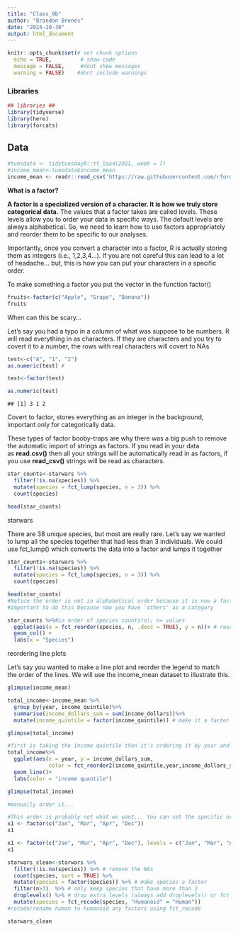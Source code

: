 ```yaml
---
title: "Class_9b"
author: "Brandon Brenes"
date: "2024-10-30"
output: html_document
---
```


```r

knitr::opts_chunk$set(# set chunk options
  echo = TRUE,         # show code
  message = FALSE,     #dont show messages
  warning = FALSE)    #dont include warnings

```

### Libraries

```r

## libraries ##
library(tidyverse)
library(here)
library(forcats)

```

## Data

```r
#tuesdata <- tidytuesdayR::tt_load(2021, week = 7)
#income_mean<-tuesdata$income_mean
income_mean <- readr::read_csv('https://raw.githubusercontent.com/rfordatascience/tidytuesday/master/data/2021/2021-02-09/income_mean.csv')
```

**What is a factor?**

**A factor is a specialized version of a character. It is how we truly store categorical data.** The values that a factor takes are called levels. These levels allow you to order your data in specific ways. The default levels are always alphabetical. So, we need to learn how to use factors appropriately and reorder them to be specific to our analyses.

Importantly, once you convert a character into a factor, R is actually storing them as integers (i.e., 1,2,3,4...). If you are not careful this can lead to a lot of headache... but, this is how you can put your characters in a specific order.

To make something a factor you put the vector in the function factor()

```r
fruits<-factor(c("Apple", "Grape", "Banana"))
fruits
```

When can this be scary...

Let's say you had a typo in a column of what was suppose to be numbers. R will read everything in as characters. If they are characters and you try to covert it to a number, the rows with real characters will covert to NAs 

```r

test<-c("A", "1", "2")
as.numeric(test) #

test<-factor(test) 

as.numeric(test)
```

```         
## [1] 3 1 2
```

Covert to factor, stores everything as an integer in the background, important only for categorically data.

These types of factor booby-traps are why there was a big push to remove the automatic import of strings as factors. If you read in your data as **read.csv()** then all your strings will be automatically read in as factors, if you use **read_csv()** strings will be read as characters.


```r
star_counts<-starwars %>%
  filter(!is.na(species)) %>%
  mutate(species = fct_lump(species, n = 3)) %>%
  count(species)

head(star_counts)
```
starwars

There are 38 unique species, but most are really rare. Let's say we wanted to lump all the species together that had less than 3 individuals. We could use fct_lump() which converts the data into a factor and lumps it together

```r
star_counts<-starwars %>%
  filter(!is.na(species)) %>%
  mutate(species = fct_lump(species, n = 3)) %>%
  count(species)

head(star_counts)
#Notice the order is not in alphabetical order because it is now a factor
#important to do this because now you have 'others' as a category

```
```r
star_counts %>%#in order of species counts(n); n= values
  ggplot(aes(x = fct_reorder(species, n, .desc = TRUE), y = n))+ # reorder the factor of species by n
  geom_col() +
  labs(x = "Species") 
```

reordering line plots

Let's say you wanted to make a line plot and reorder the legend to match the order of the lines. We will use the income_mean dataset to illustrate this.

```r
glimpse(income_mean)

total_income<-income_mean %>%
  group_by(year, income_quintile)%>%
  summarise(income_dollars_sum = sum(income_dollars))%>%
  mutate(income_quintile = factor(income_quintile)) # make it a factor

glimpse(total_income)

#first is taking the income quintile then it's ordering it by year and second is income sum, color is by income quintile.
total_income%>%
  ggplot(aes(x = year, y = income_dollars_sum, 
             color = fct_reorder2(income_quintile,year,income_dollars_sum)))+
  geom_line()+
  labs(color = "income quantile")

glimpse(total_income)
```
```r

#manually order it...

#This order is probably not what we want... You can set the specific order of the levels
x1 <- factor(c("Jan", "Mar", "Apr", "Dec"))
x1

x1 <- factor(c("Jan", "Mar", "Apr", "Dec"), levels = c("Jan", "Mar", "Apr", "Dec"))
x1
```

```r
starwars_clean<-starwars %>% 
  filter(!is.na(species)) %>% # remove the NAs
  count(species, sort = TRUE) %>%
  mutate(species = factor(species)) %>% # make species a factor 
  filter(n>3)  %>% # only keep species that have more than 3 
  droplevels() %>% # drop extra levels (always add droplevels() or fct_drop() at the end of factor manipulation)
  mutate(species = fct_recode(species, "Humanoid" = "Human")) 
#recode/rename human to humanoid any factors using fct_recode

starwars_clean
```

